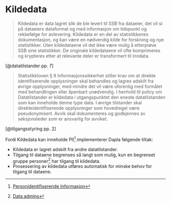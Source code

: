 # Kildedata

> Kildedata er data lagret slik de ble levert til SSB fra dataeier, det vil si på dataeiers dataformat og med informasjon om tidspunkt og rekkefølge for avlevering. Kildedata er en del av statistikkenes dokumentasjon, og kan være en nødvendig kilde for forskning og nye statistikker. Uten kildedataene vil det ikke være mulig å etterprøve SSB sine statistikker. De originale kildedataene vil ofte komprimeres og krypteres etter at relevante deler er transformert til inndata.

[@datatilstander pp. 7]

> Statistikkloven § 9 Informasjonssikkerhet stiller krav om at direkte identifiserende opplysninger skal behandles og lagres adskilt fra øvrige opplysninger, med mindre det vil være uforenlig med formålet med behandlingen eller åpenbart unødvendig. I henhold til policy om Datatilstander er kildedata i utgangspunktet den eneste datatilstanden som kan inneholde denne type data. I øvrige tilstander skal direkteidentifiserende opplysninger som hovedregel være pseudonymisert. Avvik skal dokumenteres og godkjennes av seksjonsleder som er ansvarlig for avviket.

[@tilgangsstyring pp. 2]

Fordi Kildedata kan inneholde PII[^1] implementerer Dapla følgende tiltak:

- Kildedata er lagret adskilt fra andre datatilstander.
- Tilgang til dataene begrenses så langt som mulig, kun en begrenset gruppe personer[^2] har tilgang til kildedata.
- Prosessering av kildedata utføres automatisk for minske behov for tilgang til dataene.

[^1]: [Personidentifiserende Informasjon](ordforklaringer.qmd#personidentifiserende-informasjon-pii)
[^2]: [Data admins](ordforklaringer.qmd#data-admin)

